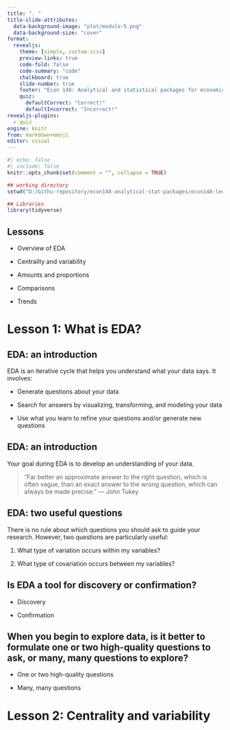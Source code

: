 ```yaml
---
title: ". "
title-slide-attributes:
  data-background-image: "plot/module-5.png"
  data-background-size: "cover"
format: 
  revealjs:
    theme: [simple, custom.scss]
    preview-links: true
    code-fold: false
    code-summary: "code"
    chalkboard: true
    slide-number: true
    footer: "Econ 148: Analytical and statistical packages for economics 1"
    quiz:
      defaultCorrect: "Correct!"
      defaultIncorrect: "Incorrect!"
revealjs-plugins:
  - quiz
engine: knitr
from: markdown+emoji
editor: visual
---
```


```r
#| echo: false
#| include: false
knitr::opts_chunk$set(comment = "", collapse = TRUE)

## working directory
setwd("D:/Githu-repository/econ148-analytical-stat-packages/econ148-lecture/module-2")

## Libraries
library(tidyverse)

```

## Lessons

-   Overview of EDA

-   Centrality and variability

-   Amounts and proportions

-   Comparisons

-   Trends

# Lesson 1: What is EDA?

## EDA: an introduction

EDA is an iterative cycle that helps you understand what your data says. It involves:

- Generate questions about your data

- Search for answers by visualizing, transforming, and modeling your data

- Use what you learn to refine your questions and/or generate new questions


## EDA: an introduction

Your goal during EDA is to develop an understanding of your data.

> “Far better an approximate answer to the right question, which is often vague, than an exact answer to the wrong question, which can always be made precise.”
— John Tukey


## EDA: two useful questions

There is no rule about which questions you should ask to guide your research. However, two questions are particularly useful:

1. What type of variation occurs within my variables?

2. What type of covariation occurs between my variables?


## Is EDA a tool for discovery or confirmation? {.quiz-question}

- [Discovery]{.correct data-explanation="Correct! EDA is a tool for discovery; in fact, EDA is one of the most fruitful tools for discovery in science. We’ll focus on discovery throughout this primer, but remember that you should test any pattern that you discover before you rely on it."}

- [Confirmation]{data-explanation="Not quite. EDA reveals patterns, but it does not confirm that those patterns exist beyond your data set."}


## When you begin to explore data, is it better to formulate one or two high-quality questions to ask, or many, many questions to explore? {.quiz-question}

- [One or two high-quality questions]{data-explanation="Not quite. It is hard to spot useful questions ahead of time because you don’t know which discoveries are waiting in your data."}

- [Many, many questions]{.correct data-explanation="Correct! Each question you ask creates a new opportunity to discover something surprising. You can lead yourself to high-value questions by iterating on questions that reveal unexpected results."}   


# Lesson 2: Centrality and variability










